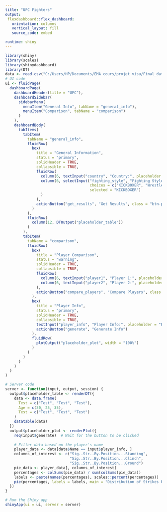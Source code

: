 ```yaml
---
title: "UFC Fighters"
output:
 flexdashboard::flex_dashboard:
   orientation: columns
   vertical_layout: fill
   source_code: embed

runtime: shiny
---
```




```r
library(shiny)
library(scales)
library(shinydashboard)
library(DT)
data <- read.csv("C:/Users/HP/Documents/EMA cours/projet visu/Final_data.csv") 
# UI code
ui <- fluidPage(
  dashboardPage(
    dashboardHeader(title = "UFC"),
    dashboardSidebar(
      sidebarMenu(
        menuItem("General Info", tabName = "general_info"),
        menuItem("Comparison", tabName = "comparison")
      )
    ),
    dashboardBody(
      tabItems(
        tabItem(
          tabName = "general_info",
          fluidRow(
            box(
              title = "General Information",
              status = "primary",
              solidHeader = TRUE,
              collapsible = TRUE,
              fluidRow(
                column(6, textInput("country", "Country:", placeholder = "Enter country")),
                column(6, selectInput("fighting_style", "Fighting Style:",
                                      choices = c("KICKBOXER", "Wrestler", "JIU-JITSU"),
                                      selected = "KICKBOXER")
                )
              ),
              actionButton("get_results", "Get Results", class = "btn-primary")
            )
          ),
          fluidRow(
            column(12, DTOutput("placeholder_table"))
          )
        ),
        tabItem(
          tabName = "comparison",
          fluidRow(
            box(
              title = "Player Comparison",
              status = "warning",
              solidHeader = TRUE,
              collapsible = TRUE,
              fluidRow(
                column(6, textInput("player1", "Player 1:", placeholder = "Enter name")),
                column(6, textInput("player2", "Player 2:", placeholder = "Enter name"))
              ),
              actionButton("compare_players", "Compare Players", class = "btn-warning")
            ),
            box(
              title = "Player Info",
              status = "primary",
              solidHeader = TRUE,
              collapsible = TRUE,
              textInput("player_info", "Player Info:", placeholder = "Enter name"),
              actionButton("generate", "Generate Info")
            ),
            fluidRow(
              plotOutput("placeholder_plot", width = "100%")
            )
          )
        )
      )
    )
  )
)

# Server code
server <- function(input, output, session) {
  output$placeholder_table <- renderDT({
    data <- data.frame(
      Test = c("Test", "Test", "Test"),
      Age = c(30, 25, 35),
      Test = c("Test", "Test", "Test")
    )
    datatable(data)
  })
  output$placeholder_plot <- renderPlot({
    req(input$generate)  # Wait for the button to be clicked
    
    # Filter data based on the player's name
    player_data <- data[data$Name == input$player_info, ]
    columns_of_interest <- c("Sig..Str..By.Position...Standing", 
                             "Sig..Str..By.Position...Clinch", 
                             "Sig..Str..By.Position...Ground")
    pie_data <- player_data[, columns_of_interest]
    percentages <- colSums(pie_data) / sum(colSums(pie_data))
    labels <- paste(names(percentages), scales::percent(percentages))
    pie(percentages, labels = labels, main = "Distribution of Strikes by Position")
  })
}

# Run the Shiny app
shinyApp(ui = ui, server = server)

```
